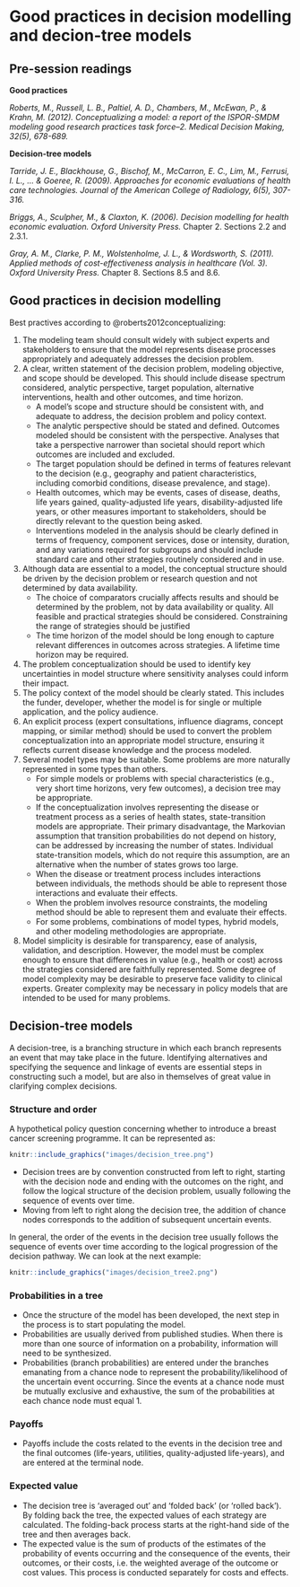 # Good practices in decision modelling and decion-tree models {#tree}

## Pre-session readings

**Good practices**

*Roberts, M., Russell, L. B., Paltiel, A. D., Chambers, M., McEwan, P., & Krahn, M. (2012). Conceptualizing a model: a report of the ISPOR-SMDM modeling good research practices task force–2. Medical Decision Making, 32(5), 678-689.*

**Decision-tree models**

*Tarride, J. E., Blackhouse, G., Bischof, M., McCarron, E. C., Lim, M., Ferrusi, I. L., ... & Goeree, R. (2009). Approaches for economic evaluations of health care technologies. Journal of the American College of Radiology, 6(5), 307-316.*

*Briggs, A., Sculpher, M., & Claxton, K. (2006). Decision modelling for health economic evaluation. Oxford University Press.* Chapter 2. Sections 2.2 and 2.3.1.

*Gray, A. M., Clarke, P. M., Wolstenholme, J. L., & Wordsworth, S. (2011). Applied methods of cost-effectiveness analysis in healthcare (Vol. 3). Oxford University Press.* Chapter 8. Sections 8.5 and 8.6.

## Good practices in decision modelling

Best practives according to @roberts2012conceptualizing:

1. The modeling team should consult widely with subject experts and stakeholders to ensure that the model represents disease processes appropriately and adequately addresses the decision problem.
2. A clear, written statement of the decision problem, modeling objective, and scope should be developed. This should include disease spectrum considered, analytic perspective, target population, alternative interventions, health and other outcomes, and time horizon.
    + A model’s scope and structure should be consistent with, and adequate to address, the decision problem and policy context.
    + The analytic perspective should be stated and defined. Outcomes modeled should be consistent with the perspective. Analyses that take a perspective narrower than societal should report which outcomes are included and excluded.
    + The target population should be defined in terms of features relevant to the decision (e.g., geography and patient characteristics, including comorbid conditions, disease prevalence, and stage).
    + Health outcomes, which may be events, cases of disease, deaths, life years gained, quality-adjusted life years, disability-adjusted life years, or other measures important to stakeholders, should be directly relevant to the question being asked.
    + Interventions modeled in the analysis should be clearly defined in terms of frequency, component services, dose or intensity, duration, and any variations required for subgroups and should include standard care and other strategies routinely considered and in use.
3. Although data are essential to a model, the conceptual structure should be driven by the decision problem or research question and not determined by data availability.
    + The choice of comparators crucially affects results and should be determined by the problem, not by data availability or quality. All feasible and practical strategies should be considered. Constraining the range of strategies should be justified
    + The time horizon of the model should be long enough to capture relevant differences in outcomes across strategies. A lifetime time horizon may be required.
4. The problem conceptualization should be used to identify key uncertainties in model structure where sensitivity analyses could inform their impact.
5. The policy context of the model should be clearly stated. This includes the funder, developer, whether the model is for single or multiple application, and the policy audience.
6. An explicit process (expert consultations, influence diagrams, concept mapping, or similar method) should be used to convert the problem conceptualization into an appropriate model structure, ensuring it reflects current disease knowledge and the process modeled.
7. Several model types may be suitable. Some problems are more naturally represented in some types than others.
    + For simple models or problems with special characteristics (e.g., very short time horizons, very few outcomes), a decision tree may be appropriate.
    + If the conceptualization involves representing the disease or treatment process as a series of health states, state-transition models are appropriate. Their primary disadvantage, the Markovian assumption that transition probabilities do not depend on history, can be addressed by increasing the number of states. Individual state-transition models, which do not require this assumption, are an alternative when the number of states grows too large.
    + When the disease or treatment process includes interactions between individuals, the methods should be able to represent those interactions and evaluate their effects.
    + When the problem involves resource constraints, the modeling method should be able to represent them and evaluate their effects.
    + For some problems, combinations of model types, hybrid models, and other modeling methodologies are appropriate.
8. Model simplicity is desirable for transparency, ease of analysis, validation, and description. However, the model must be complex enough to ensure that differences in value (e.g., health or cost) across the strategies considered are faithfully represented. Some degree of model complexity may be desirable to preserve face validity to clinical experts. Greater complexity may be necessary in policy models that are intended to be used for many problems.

## Decision-tree models

A decision-tree, is a branching structure in which each branch represents an event that may take place in the future. Identifying alternatives and specifying the sequence and linkage of events are essential steps in constructing such a model, but are also in themselves of great value in clarifying complex decisions.

### Structure and order

A hypothetical policy question concerning whether to introduce a breast cancer screening programme. It can be represented as:

```r
knitr::include_graphics("images/decision_tree.png")
```

+ Decision trees are by convention constructed from left to right, starting with the decision node and ending with the outcomes on the right, and follow the logical structure of the decision problem, usually following the sequence of events over time.
+ Moving from left to right along the decision tree, the addition of chance nodes corresponds to the addition of subsequent uncertain events.

In general, the order of the events in the decision tree usually follows the sequence of events over time according to the logical progression of the decision pathway. We can look at the next example:

```r
knitr::include_graphics("images/decision_tree2.png")
```

### Probabilities in a tree

+ Once the structure of the model has been developed, the next step in the process is to start populating the model.
+ Probabilities are usually derived from published studies. When there is more than one source of information on a probability, information will need to be synthesized.
+ Probabilities (branch probabilities) are entered under the branches emanating from a chance node to represent the probability/likelihood of the uncertain event occurring. Since the events at a chance node must be mutually exclusive and exhaustive, the sum of the probabilities at each chance node must equal 1.

### Payoffs

+ Payoffs include the costs related to the events in the decision tree and the final outcomes (life-years, utilities, quality-adjusted life-years), and are entered at the terminal node.

### Expected value

+ The decision tree is ‘averaged out’ and ‘folded back’ (or ‘rolled back’). By folding back the tree, the expected values of each strategy are calculated. The folding-back process starts at the right-hand side of the tree and then averages back.
+ The expected value is the sum of products of the estimates of the probability of events occurring and the consequence of the events, their outcomes, or their costs, i.e. the weighted average of the outcome or cost values. This process is conducted separately for costs and effects.

